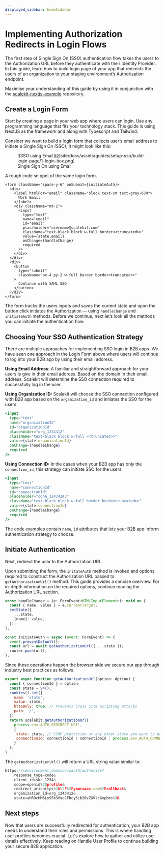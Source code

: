 ```yaml
---
displayed_sidebar: homeSidebar
---
```


# Implementing Authorization Redirects in Login Flows

The first step of Single Sign On (SSO) authentication flow takes the users to the Authorization URL before they authenticate with their Identity Provider. In this guide, learn how to build login page of your app that redirects the users of an organization to your staging environment’s Authorization endpoint.

Maximise your understanding of this guide by using it in conjunction with the [scalekit-nextjs-example](https://www.example.com) repository.

## Create a Login Form

Start by creating a page in your web app where users can login. Use any programming language that fits your technology stack. This guide is using NextJS as the framework and along with Typescript and Tailwind.

Consider we want to build a login form that collects user’s email address to initiate a Single Sign On (SSO), it might look like this:

<figure>
  ![SSO using
  Email](@site/docs/assets/guides/setup-sso/build-login-page/1-login-box.png)
  <figcaption>Single Sign On using Email</figcaption>
</figure>

A rough code snippet of the same login form.

```tsx
<form className="space-y-6" onSubmit={initiateAuth}>
  <div>
    <label htmlFor="email" className="block text-sm text-gray-600">
      Work Email
    </label>
    <div className="mt-1">
      <input
        type="text"
        name="email"
        id="email"
        placeholder="username@scalekit.com"
        className="text-black block w-full border<<truncated>>"
        value={state.email}
        onChange={handleChange}
        required
      />
    </div>
  </div>
  <div>
    <button
      type="submit"
      className="px-4 py-2 w-full border borde<<truncated>>"
    >
      Continue with SAML SSO
    </button>
  </div>
</form>
```

The form tracks the users inputs and saves the current state and upon the button click initiates the Authorization — using `handleChange` and `initiateAuth` methods. Before we continue, next let’s look all the methods you can initiate the authentication flow.

## **Choosing Your SSO Authentication Strategy**

There are multiple approaches for implementing SSO login in B2B apps. We have seen one approach in the Login Form above where users will continue to log into your B2B app by using their email address.

**Using Email Address:** A familiar and straightforward approach for your users is give in their email address. Based on the domain in their email address, Scalekit will determine the SSO connection required to successfully log in the user.

**Using Organization ID:** Scalekit will choose the SSO connection configured with B2B app based on the `organization_id` and initiates the SSO for the users.

```jsx
<input
  type="text"
  name="organizationId"
  id="organizationId"
  placeholder="org_1234412"
  className="text-black block w-full <<truncated>>"
  value={state.organizationId}
  onChange={handleChange}
  required
/>
```

**Using Connection ID:** In the cases when your B2B app has only the `connection_id`, this strategy can initiate SSO for the users.

```jsx
<input
  type="text"
  name="connectionId"
  id="connectionId"
  placeholder="conn_12434243"
  className="text-black block w-full border bord<<truncated>>"
  value={state.connectionId}
  onChange={handleChange}
  required
/>
```

The code examples contain `name`, `id` attributes that lets your B2B app inform authentication strategy to choose.

## Initiate Authentication

Next, redirect the user to the Authorization URL.

Upon submitting the form, the `initateAuth` method is invoked and options required to construct the Authorization URL passed to `getAuthorizationUrl()` method. This guide provides a concise overview. For in-depth information on the required options, continue reading the Authorization URL section.

```jsx
const handleChange = (e: FormEvent<HTMLInputElement>): void => {
  const { name, value } = e.currentTarget;
  setState({
    ...state,
    [name]: value,
  });
};

const initiateAuth = async (event: FormEvent) => {
  event.preventDefault();
  const url = await getAuthorizationUrl({ ...state });
  router.push(url);
};
```

Since these operations happen the browser side we secure our app through industry best practices as follows:

```jsx
export async function getAuthorizationUrl(option: Option) {
  const { connectionId } = option;
  const state = v4();
  cookies().set({
    name: 'state',
    value: state,
    httpOnly: true, // Prevents Cross Site Scripting attacks
    path: '/',
  })
  return scalekit.getAuthorizationUrl(
    process.env.AUTH_REDIRECT_URI!,
    {
     state: state, // CSRF protection or any other state you want to pass
     connectionId: connectionId ? connectionId : process.env.AUTH_CONNECTION_ID!
    }
  );
}
```

The `getAuthorizationUrl()` will return a URL string value similar to:

```jsx
https://<environment_domain>/oauth/authorize?
    response_type=code&
    client_id=skc_1234&
    scope=openid%20profile&
    redirect_uri=https%3A%2F%2Fyoursaas.com%2Fcallback&
    organization_id=org_1243412&
    state=aHR0cHM6Ly95b3Vyc2Fhcy5jb20vZGVlcGxpbms%3D
```

## Next steps

Now that users are successfully redirected for authentication, your B2B app needs to understand their roles and permissions. This is where handling user profiles becomes crucial. Let's explore how to gather and utilize user details effectively. Keep reading on Handle User Profile to continue building your secure B2B application.
